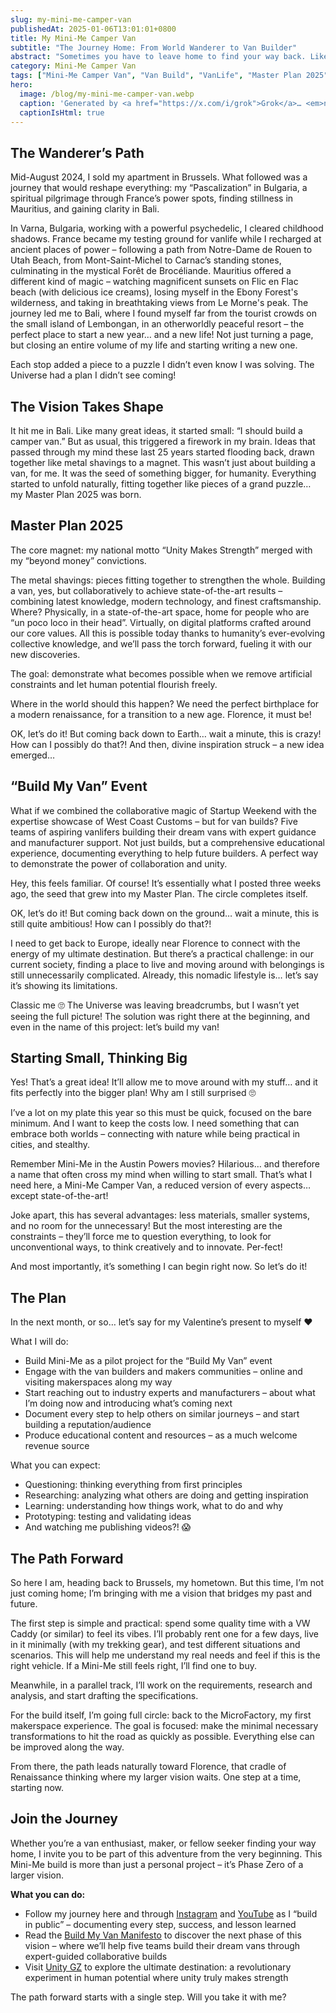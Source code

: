 ```yaml
---
slug: my-mini-me-camper-van
publishedAt: 2025-01-06T13:01:01+0800
title: My Mini-Me Camper Van
subtitle: "The Journey Home: From World Wanderer to Van Builder"
abstract: "Sometimes you have to leave home to find your way back. Like Santiago in “The Alchemist,” my path has taken me across continents, only to lead me back to where I started – but with an entirely new perspective and purpose. Like a butterfly emerging from its cocoon, I begin anew."
category: Mini-Me Camper Van
tags: ["Mini-Me Camper Van", "Van Build", "VanLife", "Master Plan 2025", "Project"]
hero:
  image: /blog/my-mini-me-camper-van.webp
  caption: 'Generated by <a href="https://x.com/i/grok">Grok</a>… <em>not really following the precise instructions it wrotes</em> 🙄'
  captionIsHtml: true
---
```




## The Wanderer’s Path

Mid-August 2024, I sold my apartment in Brussels. What followed was a journey that would reshape everything: my “Pascalization” in Bulgaria, a spiritual pilgrimage through France’s power spots, finding stillness in Mauritius, and gaining clarity in Bali.

In Varna, Bulgaria, working with a powerful psychedelic, I cleared childhood shadows. France became my testing ground for vanlife while I recharged at ancient places of power – following a path from Notre-Dame de Rouen to Utah Beach, from Mont-Saint-Michel to Carnac’s standing stones, culminating in the mystical Forêt de Brocéliande. Mauritius offered a different kind of magic – watching magnificent sunsets on Flic en Flac beach (with delicious ice creams), losing myself in the Ebony Forest's wilderness, and taking in breathtaking views from Le Morne's peak. The journey led me to Bali, where I found myself far from the tourist crowds on the small island of Lembongan, in an otherworldly peaceful resort – the perfect place to start a new year… and a new life! Not just turning a page, but closing an entire volume of my life and starting writing a new one.

Each stop added a piece to a puzzle I didn’t even know I was solving. The Universe had a plan I didn’t see coming!


## The Vision Takes Shape

It hit me in Bali. Like many great ideas, it started small: “I should build a camper van.” But as usual, this triggered a firework in my brain. Ideas that passed through my mind these last 25 years started flooding back, drawn together like metal shavings to a magnet. This wasn’t just about building a van, for me. It was the seed of something bigger, for humanity. Everything started to unfold naturally, fitting together like pieces of a grand puzzle… my Master Plan 2025 was born.


## Master Plan 2025

The core magnet: my national motto “Unity Makes Strength” merged with my “beyond money” convictions.

The metal shavings: pieces fitting together to strengthen the whole. Building a van, yes, but collaboratively to achieve state-of-the-art results – combining latest knowledge, modern technology, and finest craftsmanship. Where? Physically, in a state-of-the-art space, home for people who are “un poco loco in their head”. Virtually, on digital platforms crafted around our core values. All this is possible today thanks to humanity’s ever-evolving collective knowledge, and we’ll pass the torch forward, fueling it with our new discoveries.

The goal: demonstrate what becomes possible when we remove artificial constraints and let human potential flourish freely.

Where in the world should this happen? We need the perfect birthplace for a modern renaissance, for a transition to a new age. Florence, it must be!

OK, let’s do it! But coming back down to Earth… wait a minute, this is crazy! How can I possibly do that?! And then, divine inspiration struck – a new idea emerged…


## “Build My Van” Event

What if we combined the collaborative magic of Startup Weekend with the expertise showcase of West Coast Customs – but for van builds? Five teams of aspiring vanlifers building their dream vans with expert guidance and manufacturer support. Not just builds, but a comprehensive educational experience, documenting everything to help future builders. A perfect way to demonstrate the power of collaboration and unity.

Hey, this feels familiar. Of course! It’s essentially what I posted three weeks ago, the seed that grew into my Master Plan. The circle completes itself.

OK, let’s do it! But coming back down on the ground… wait a minute, this is still quite ambitious! How can I possibly do that?!

I need to get back to Europe, ideally near Florence to connect with the energy of my ultimate destination. But there’s a practical challenge: in our current society, finding a place to live and moving around with belongings is still unnecessarily complicated. Already, this nomadic lifestyle is… let’s say it’s showing its limitations.

Classic me 🙄 The Universe was leaving breadcrumbs, but I wasn’t yet seeing the full picture! The solution was right there at the beginning, and even in the name of this project: let’s build my van!


## Starting Small, Thinking Big

Yes! That’s a great idea! It’ll allow me to move around with my stuff… and it fits perfectly into the bigger plan! Why am I still surprised 🙄

I’ve a lot on my plate this year so this must be quick, focused on the bare minimum. And I want to keep the costs low. I need something that can embrace both worlds – connecting with nature while being practical in cities, and stealthy.

Remember Mini-Me in the Austin Powers movies? Hilarious… and therefore a name that often cross my mind when willing to start small. That’s what I need here, a Mini-Me Camper Van, a reduced version of every aspects… except state-of-the-art! 

Joke apart, this has several advantages: less materials, smaller systems, and no room for the unnecessary! But the most interesting are the constraints – they’ll force me to question everything, to look for unconventional ways, to think creatively and to innovate. Per-fect!

And most importantly, it’s something I can begin right now. So let’s do it!


## The Plan

In the next month, or so… let’s say for my Valentine’s present to myself ❤️

What I will do:

- Build Mini-Me as a pilot project for the “Build My Van” event
- Engage with the van builders and makers communities – online and visiting makerspaces along my way
- Start reaching out to industry experts and manufacturers – about what I’m doing now and introducing what’s coming next
- Document every step to help others on similar journeys – and start building a reputation/audience
- Produce educational content and resources – as a much welcome revenue source

What you can expect:

- Questioning: thinking everything from first principles
- Researching: analyzing what others are doing and getting inspiration
- Learning: understanding how things work, what to do and why
- Prototyping: testing and validating ideas
- And watching me publishing videos?! 😱


## The Path Forward

So here I am, heading back to Brussels, my hometown. But this time, I’m not just coming home; I’m bringing with me a vision that bridges my past and future.

The first step is simple and practical: spend some quality time with a VW Caddy (or similar) to feel its vibes. I’ll probably rent one for a few days, live in it minimally (with my trekking gear), and test different situations and scenarios. This will help me understand my real needs and feel if this is the right vehicle. If a Mini-Me still feels right, I’ll find one to buy.

Meanwhile, in a parallel track, I’ll work on the requirements, research and analysis, and start drafting the specifications.

For the build itself, I’m going full circle: back to the MicroFactory, my first makerspace experience. The goal is focused: make the minimal necessary transformations to hit the road as quickly as possible. Everything else can be improved along the way.

From there, the path leads naturally toward Florence, that cradle of Renaissance thinking where my larger vision waits. One step at a time, starting now.


## Join the Journey

Whether you’re a van enthusiast, maker, or fellow seeker finding your way home, I invite you to be part of this adventure from the very beginning. This Mini-Me build is more than just a personal project – it’s Phase Zero of a larger vision.

**What you can do:**

- Follow my journey here and through <a href={URLS.instagram}>Instagram</a> and <a href={URLS.youtube}>YouTube</a> as I “build in public” – documenting every step, success, and lesson learned
- Read the [Build My Van Manifesto](https://unitygz.com/blog/build-my-van-manifesto) to discover the next phase of this vision – where we’ll help five teams build their dream vans through expert-guided collaborative builds
- Visit [Unity GZ](https://unitygz.com/) to explore the ultimate destination: a revolutionary experiment in human potential where unity truly makes strength

The path forward starts with a single step. Will you take it with me?
